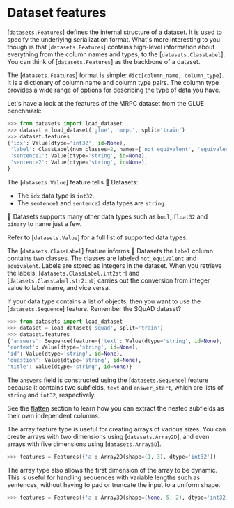 # Dataset features

[`datasets.Features`] defines the internal structure of a dataset. It is used to specify the underlying serialization format. What's more interesting to you though is that [`datasets.Features`] contains high-level information about everything from the column names and types, to the [`datasets.ClassLabel`]. You can think of [`datasets.Features`] as the backbone of a dataset.

The [`datasets.Features`] format is simple: `dict[column_name, column_type]`. It is a dictionary of column name and column type pairs. The column type provides a wide range of options for describing the type of data you have.

Let's have a look at the features of the MRPC dataset from the GLUE benchmark:

```py
>>> from datasets import load_dataset
>>> dataset = load_dataset('glue', 'mrpc', split='train')
>>> dataset.features
{'idx': Value(dtype='int32', id=None),
 'label': ClassLabel(num_classes=2, names=['not_equivalent', 'equivalent'], names_file=None, id=None),
 'sentence1': Value(dtype='string', id=None),
 'sentence2': Value(dtype='string', id=None),
}
```

The [`datasets.Value`] feature tells 🤗 Datasets:

- The `idx` data type is `int32`.
- The `sentence1` and `sentence2` data types are `string`.

🤗 Datasets supports many other data types such as `bool`, `float32` and `binary` to name just a few.

<Tip>

Refer to [`datasets.Value`] for a full list of supported data types.

</Tip>

The [`datasets.ClassLabel`] feature informs 🤗 Datasets the `label` column contains two classes. The classes are labeled `not_equivalent` and `equivalent`. Labels are stored as integers in the dataset. When you retrieve the labels, [`datasets.ClassLabel.int2str`] and [`datasets.ClassLabel.str2int`] carries out the conversion from integer value to label name, and vice versa.

If your data type contains a list of objects, then you want to use the [`datasets.Sequence`] feature. Remember the SQuAD dataset?

```py
>>> from datasets import load_dataset
>>> dataset = load_dataset('squad', split='train')
>>> dataset.features
{'answers': Sequence(feature={'text': Value(dtype='string', id=None), 'answer_start': Value(dtype='int32', id=None)}, length=-1, id=None),
'context': Value(dtype='string', id=None),
'id': Value(dtype='string', id=None),
'question': Value(dtype='string', id=None),
'title': Value(dtype='string', id=None)}
```

The `answers` field is constructed using the [`datasets.Sequence`] feature because it contains two subfields, `text` and `answer_start`, which are lists of `string` and `int32`, respectively.

<Tip>

See the [flatten](./process#flatten) section to learn how you can extract the nested subfields as their own independent columns.

</Tip>

The array feature type is useful for creating arrays of various sizes. You can create arrays with two dimensions using [`datasets.Array2D`], and even arrays with five dimensions using [`datasets.Array5D`]. 

```py
>>> features = Features({'a': Array2D(shape=(1, 3), dtype='int32'))
```

The array type also allows the first dimension of the array to be dynamic. This is useful for handling sequences with variable lengths such as sentences, without having to pad or truncate the input to a uniform shape.

```py
>>> features = Features({'a': Array3D(shape=(None, 5, 2), dtype='int32')})
```
